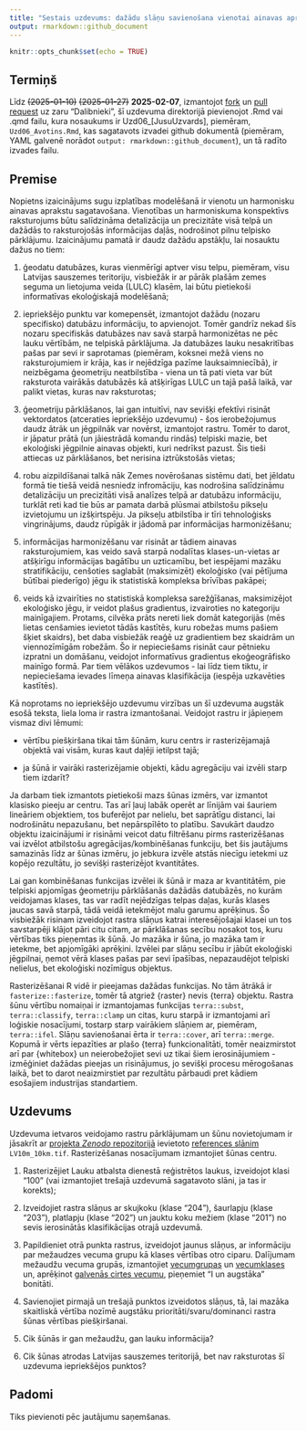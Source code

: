 ```yaml
---
title: "Sestais uzdevums: dažādu slāņu savienošana vienotai ainavas aprakstīšanai"
output: rmarkdown::github_document
---
```


```r
knitr::opts_chunk$set(echo = TRUE)
```


## Termiņš

Līdz ~~(2025-01-10)~~ ~~(2025-01-27)~~ **2025-02-07**, izmantojot 
[fork](https://docs.github.com/en/pull-requests/collaborating-with-pull-requests/working-with-forks/fork-a-repo) 
un [pull request](https://docs.github.com/en/pull-requests/collaborating-with-pull-requests/proposing-changes-to-your-work-with-pull-requests/creating-a-pull-request-from-a-fork) uz zaru "Dalibnieki", 
šī uzdevuma direktorijā pievienojot .Rmd vai .qmd failu, kura nosaukums ir 
Uzd06_[JusuUzvards], piemēram, `Uzd06_Avotins.Rmd`, kas sagatavots izvadei github 
dokumentā (piemēram, YAML galvenē norādot `output: rmarkdown::github_document`), 
un tā radīto izvades failu.

## Premise

Nopietns izaicinājums sugu izplatības modelēšanā ir vienotu un harmonisku 
ainavas aprakstu sagatavošana. Vienotības un harmoniskuma konspektīvs raksturojums 
būtu salīdzināma detalizācija un precizitāte visā telpā un dažādās to raksturojošās 
informācijas daļās, nodrošinot pilnu telpisko pārklājumu. Izaicinājumu pamatā ir 
daudz dažādu apstākļu, lai nosauktu dažus no tiem: 

1. ģeodatu datubāzes, kuras vienmērīgi aptver visu telpu, piemēram, visu Latvijas 
sauszemes teritoriju, visbiežāk ir ar pārāk plašām zemes seguma un lietojuma veida 
(LULC) klasēm, lai būtu pietiekoši informatīvas ekoloģiskajā modelēšanā;

2. iepriekšējo punktu var komepensēt, izmantojot dažādu (nozaru specifisko) 
datubāzu informāciju, to apvienojot. Tomēr gandrīz nekad šīs nozaru specifiskās 
datubāzes nav savā starpā harmonizētas ne pēc lauku vērtībām, ne telpiskā pārklājuma. 
Ja datubāzes lauku nesakritības pašas par sevi ir saprotamas (piemēram, koksnei 
mežā viens no raksturojumiem ir krāja, kas ir nejēdzīga pazīme lauksaimniecībā), 
ir neizbēgama ģeometriju neatbilstība - viena un tā pati vieta var būt raksturota 
vairākās datubāzēs kā atšķirīgas LULC un tajā pašā laikā, var palikt vietas, kuras 
nav raksturotas;

3. ģeometriju pārklāšanos, lai gan intuitīvi, nav sevišķi efektīvi risināt 
vektordatos (atceraties iepriekšējo uzdevumu) - šos ierobežojumus daudz ātrāk un 
jēgpilnāk var novērst, izmantojot rastru. Tomēr to darot, ir jāpatur prātā (un 
jāiestrādā komandu rindās) telpiski mazie, bet ekoloģiski jēgpilnie ainavas objekti, 
kuri nedrīkst pazust. Šis tieši attiecas uz pārklāšanos, bet nerisina iztrūkstošās 
vietas;

4. robu aizpildīšanai talkā nāk Zemes novērošanas sistēmu dati, bet jēldatu formā tie 
tiešā veidā nesniedz infromāciju, kas nodrošina salīdzināmu detalizāciju un 
precizitāti visā analīzes telpā ar datubāzu informāciju, turklāt reti kad tie būs 
ar pamata darbā plūsmai atbilstošu pikseļu izvietojumu un izšķirtspēju. Ja pikseļu 
atbilstība ir tīri tehnoloģisks vingrinājums, daudz rūpīgāk ir 
jādomā par informācijas harmonizēšanu; 

5. informācijas harmonizēšanu var risināt ar tādiem ainavas raksturojumiem, kas 
veido savā starpā nodalītas klases-un-vietas ar atšķirīgu informācijas bagātību 
un uzticamību, bet iespējami mazāku stratifikāciju, cenšoties saglabāt (maksimizēt) 
ekoloģisko (vai pētījuma būtībai piederīgo) jēgu ik statistiskā kompleksa brīvības 
pakāpei;

6. veids kā izvairīties no statistiskā kompleksa sarežģīšanas, maksimizējot 
ekoloģisko jēgu, ir veidot plašus gradientus, izvairoties no kategoriju mainīgajiem. 
Protams, cilvēka prāts nereti liek domāt kategorijās (mēs lietas cenšamies 
ievietot tādās kastītēs, kuru robežas mums pašiem šķiet skaidrs), bet daba visbiežāk 
reaģē uz gradientiem bez skaidrām un viennozīmīgām robežām. Šo ir nepieciešams 
risināt caur pētnieku izpratni un domāšanu, veidojot informatīvus gradientus 
ekoģeogrāfisko mainīgo formā. Par tiem vēlākos uzdevumos - lai līdz tiem tiktu, 
ir nepieciešama ievades līmeņa ainavas klasifikācija (iespēja uzkavēties kastītēs).

Kā noprotams no iepriekšējo uzdevumu virzības un šī uzdevuma augstāk esošā teksta, 
liela loma ir rastra izmantošanai. Veidojot rastru ir jāpieņem vismaz divi lēmumi:

- vērtību piešķiršana tikai tām šūnām, kuru centrs ir rasterizējamajā objektā vai 
visām, kuras kaut daļēji ietilpst tajā;

- ja šūnā ir vairāki rasterizējamie objekti, kādu agregāciju vai izvēli starp tiem izdarīt?

Ja darbam tiek izmantots pietiekoši mazs šūnas izmērs, var izmantot klasisko 
pieeju ar centru. Tas arī ļauj labāk operēt ar līnijām vai šauriem lineāriem 
objektiem, tos buferējot par nelielu, bet saprātīgu distanci, lai nodrošinātu 
nepazušanu, bet nepārspīlēto to platību. Savukārt daudzo objektu izaicinājumi 
ir risināmi veicot datu filtrēšanu pirms rasterizēšanas vai izvēlot atbilstošu 
agregācijas/kombinēšanas funkciju, bet šis jautājums samazinās līdz ar šūnas 
izmēru, jo jebkura izvēle atstās niecīgu ietekmi uz kopējo rezultātu, jo sevišķi 
rasterizējot kvantitātes. 

Lai gan kombinēšanas funkcijas izvēlei ik šūnā ir maza ar kvantitātēm, pie telpiski 
apjomīgas ģeometriju pārklāšanās dažādās datubāzēs, no kurām veidojamas klases, 
tas var radīt nejēdzīgas telpas daļas, kurās klases jaucas savā starpā, tādā veidā 
ietekmējot malu garumu aprēķinus. Šo visbiežāk risinam izveidojot rastra slāņus 
katrai interesējošajai klasei un tos savstarpēji klājot pāri citu citam, ar 
pārklāšanas secību nosakot tos, kuru vērtības tiks pieņemtas ik šūnā. Jo mazāka 
ir šūna, jo mazāka tam ir ietekme, bet apjomīgāki aprēķini. Izvēlei par slāņu 
secību ir jābūt ekoloģiski jēgpilnai, ņemot vērā klases pašas par sevi īpašības, 
nepazaudējot telpiski nelielus, bet ekoloģiski nozīmīgus objektus.

Rasterizēšanai R vidē ir pieejamas dažādas funkcijas. No tām ātrākā ir 
`fasterize::fasterize`, tomēr tā atgriež {raster} nevis {terra} objektu. Rastra 
šūnu vērtību nomaiņai ir izmantojamas funkcijas `terra::subst`, `terra::classify`, 
`terra::clamp` un citas, kuru starpā ir izmantojami arī loģiskie nosacījumi, 
tostarp starp vairākiem slāņiem ar, piemēram, `terra::ifel`. Slāņu savienošanai 
ērta ir `terra::cover`, arī `terra::merge`. Kopumā ir vērts iepazīties ar plašo 
{terra} funkcionalitāti, tomēr neaizmirstot arī par {whitebox} un neierobežojiet 
sevi uz tikai šiem ierosinājumiem - izmēģiniet dažādas pieejas un risinājumus, jo 
sevišķi procesu mērogošanas laikā, bet to darot neaizmirstiet par rezultātu 
pārbaudi pret kādiem esošajiem industrijas standartiem.



## Uzdevums

Uzdevuma ietvaros veidojamo rastru pārklājumam un šūnu novietojumam ir jāsakrīt 
ar [projekta *Zenodo* repozitorijā](https://zenodo.org/communities/hiqbiodiv/records?q=&l=list&p=1&s=10&sort=newest) 
ievietoto [references slānim](https://zenodo.org/records/14497070) `LV10m_10km.tif`. 
Rasterizēšanas nosacījumam izmantojiet šūnas centru.

1. Rasterizējiet Lauku atbalsta dienestā reģistrētos laukus, izveidojot klasi "100"
(vai izmantojiet trešajā uzdevumā sagatavoto slāni, ja tas ir korekts);

2. Izveidojiet rastra slāņus ar skujkoku (klase "204"), šaurlapju (klase "203"), 
platlapju  (klase "202") un jauktu koku mežiem (klase "201") no sevis ierosinātās 
klasifikācijas otrajā uzdevumā.

3. Papildieniet otrā punkta rastrus, izveidojot jaunus slāņus, ar informāciju 
par mežaudzes vecuma grupu kā klases vērtības otro ciparu. Dalījumam mežaudžu vecuma 
grupās, izmantojiet [vecumgrupas](https://www.letonika.lv/groups/default.aspx?cid=36192&r=7&lid=36192&q=&h=1144) 
un [vecumklases](https://www.letonika.lv/groups/default.aspx?cid=36193&r=7&lid=36193&q=&h=1166) un, aprēķinot 
[galvenās cirtes vecumu](https://likumi.lv/ta/id/2825#p9), pieņemiet "I un augstāka" bonitāti.

4. Savienojiet pirmajā un trešajā punktos izveidotos slāņus, tā, lai mazāka 
skaitliskā vērtība nozīmē augstāku prioritāti/svaru/dominanci rastra šūnas 
vērtības piešķiršanai.

5. Cik šūnās ir gan mežaudžu, gan lauku informācija?

6. Cik šūnas atrodas Latvijas sauszemes teritorijā, bet nav raksturotas šī 
uzdevuma iepriekšējos punktos?

## Padomi

Tiks pievienoti pēc jautājumu saņemšanas.